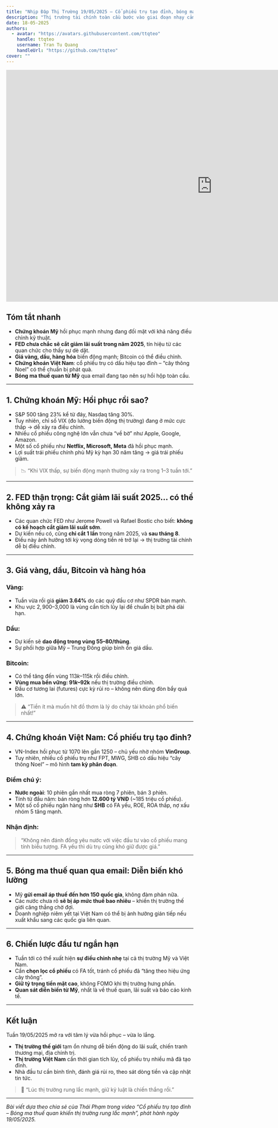 ```yaml
---
title: "Nhịp Đập Thị Trường 19/05/2025 – Cổ phiếu trụ tạo đỉnh, bóng ma thuế quan khiến thị trường rung lắc mạnh - Thái Phạm"
description: "Thị trường tài chính toàn cầu bước vào giai đoạn nhạy cảm: cổ phiếu trụ Việt Nam có dấu hiệu tạo đỉnh, chứng khoán Mỹ hồi phục nhưng dễ điều chỉnh, bóng ma thuế quan và chính sách của FED phủ bóng tâm lý nhà đầu tư."
date: 18-05-2025
authors:
  - avatar: "https://avatars.githubusercontent.com/ttqteo"
    handle: ttqteo
    username: Tran Tu Quang
    handleUrl: "https://github.com/ttqteo"
cover: ""
---
```


<iframe width="1108" height="623" src="https://www.youtube.com/embed/daEjnqmqwVw" title="🔴 CỔ PHIẾU TRỤ TẠO ĐỈNH? BÓNG MA THUẾ QUAN LẠI KHIẾN THỊ TRƯỜNG RUNG LẮC MẠNH!?" frameborder="0" allow="accelerometer; autoplay; clipboard-write; encrypted-media; gyroscope; picture-in-picture; web-share" referrerpolicy="strict-origin-when-cross-origin" allowfullscreen></iframe>

## Tóm tắt nhanh

- **Chứng khoán Mỹ** hồi phục mạnh nhưng đang đối mặt với khả năng điều chỉnh kỹ thuật.
- **FED chưa chắc sẽ cắt giảm lãi suất trong năm 2025**, tín hiệu từ các quan chức cho thấy sự dè dặt.
- **Giá vàng, dầu, hàng hóa** biến động mạnh; Bitcoin có thể điều chỉnh.
- **Chứng khoán Việt Nam**: cổ phiếu trụ có dấu hiệu tạo đỉnh – “cây thông Noel” có thể chuẩn bị phát quà.
- **Bóng ma thuế quan từ Mỹ** qua email đang tạo nên sự hồi hộp toàn cầu.

---

## 1. Chứng khoán Mỹ: Hồi phục rồi sao?

- S&P 500 tăng 23% kể từ đáy, Nasdaq tăng 30%.
- Tuy nhiên, chỉ số VIX (đo lường biến động thị trường) đang ở mức cực thấp → dễ xảy ra điều chỉnh.
- Nhiều cổ phiếu công nghệ lớn vẫn chưa “về bờ” như Apple, Google, Amazon.
- Một số cổ phiếu như **Netflix, Microsoft, Meta** đã hồi phục mạnh.
- Lợi suất trái phiếu chính phủ Mỹ kỳ hạn 30 năm tăng → giá trái phiếu giảm.

> 📉 “Khi VIX thấp, sự biến động mạnh thường xảy ra trong 1–3 tuần tới.”

---

## 2. FED thận trọng: Cắt giảm lãi suất 2025… có thể không xảy ra

- Các quan chức FED như Jerome Powell và Rafael Bostic cho biết: **không có kế hoạch cắt giảm lãi suất sớm**.
- Dự kiến nếu có, cũng **chỉ cắt 1 lần** trong năm 2025, và **sau tháng 8**.
- Điều này ảnh hưởng tới kỳ vọng dòng tiền rẻ trở lại → thị trường tài chính dễ bị điều chỉnh.

---

## 3. Giá vàng, dầu, Bitcoin và hàng hóa

### Vàng:

- Tuần vừa rồi giá **giảm 3.64%** do các quỹ đầu cơ như SPDR bán mạnh.
- Khu vực $2,900–$3,000 là vùng cần tích lũy lại để chuẩn bị bứt phá dài hạn.

### Dầu:

- Dự kiến sẽ **dao động trong vùng $55–$80/thùng**.
- Sự phối hợp giữa Mỹ – Trung Đông giúp bình ổn giá dầu.

### Bitcoin:

- Có thể tăng đến vùng $113k–$115k rồi điều chỉnh.
- **Vùng mua bền vững: $91k–$92k** nếu thị trường điều chỉnh.
- Đầu cơ tương lai (futures) cực kỳ rủi ro – không nên dùng đòn bẩy quá lớn.

> ⚠️ “Tiền ít mà muốn hít đồ thơm là lý do cháy tài khoản phổ biến nhất!”

---

## 4. Chứng khoán Việt Nam: Cổ phiếu trụ tạo đỉnh?

- VN-Index hồi phục từ 1070 lên gần 1250 – chủ yếu nhờ nhóm **VinGroup**.
- Tuy nhiên, nhiều cổ phiếu trụ như FPT, MWG, SHB có dấu hiệu “cây thông Noel” – mô hình **tam kỳ phân đoạn**.

### Điểm chú ý:

- **Nước ngoài**: 10 phiên gần nhất mua ròng 7 phiên, bán 3 phiên.
- Tính từ đầu năm: bán ròng hơn **12.600 tỷ VNĐ** (~185 triệu cổ phiếu).
- Một số cổ phiếu ngân hàng như **SHB** có FA yếu, ROE, ROA thấp, nợ xấu nhóm 5 tăng mạnh.

### Nhận định:

> “Không nên đánh đồng yêu nước với việc đầu tư vào cổ phiếu mang tính biểu tượng. FA yếu thì dù trụ cũng khó giữ được giá.”

---

## 5. Bóng ma thuế quan qua email: Diễn biến khó lường

- Mỹ **gửi email áp thuế đến hơn 150 quốc gia**, không đàm phán nữa.
- Các nước chưa rõ **sẽ bị áp mức thuế bao nhiêu** – khiến thị trường thế giới căng thẳng chờ đợi.
- Doanh nghiệp niêm yết tại Việt Nam có thể bị ảnh hưởng gián tiếp nếu xuất khẩu sang các quốc gia liên quan.

---

## 6. Chiến lược đầu tư ngắn hạn

- Tuần tới có thể xuất hiện **sự điều chỉnh nhẹ** tại cả thị trường Mỹ và Việt Nam.
- Cần **chọn lọc cổ phiếu** có FA tốt, tránh cổ phiếu đã “tăng theo hiệu ứng cây thông”.
- **Giữ tỷ trọng tiền mặt cao**, không FOMO khi thị trường hưng phấn.
- **Quan sát diễn biến từ Mỹ**, nhất là về thuế quan, lãi suất và báo cáo kinh tế.

---

## Kết luận

Tuần 19/05/2025 mở ra với tâm lý vừa hồi phục – vừa lo lắng.

- **Thị trường thế giới** tạm ổn nhưng dễ biến động do lãi suất, chiến tranh thương mại, địa chính trị.
- **Thị trường Việt Nam** cần thời gian tích lũy, cổ phiếu trụ nhiều mã đã tạo đỉnh.
- Nhà đầu tư cần bình tĩnh, đánh giá rủi ro, theo sát dòng tiền và cập nhật tin tức.

> 🧠 “Lúc thị trường rung lắc mạnh, giữ kỷ luật là chiến thắng rồi.”

---

*Bài viết dựa theo chia sẻ của Thái Phạm trong video “Cổ phiếu trụ tạo đỉnh – Bóng ma thuế quan khiến thị trường rung lắc mạnh”, phát hành ngày 19/05/2025.*
